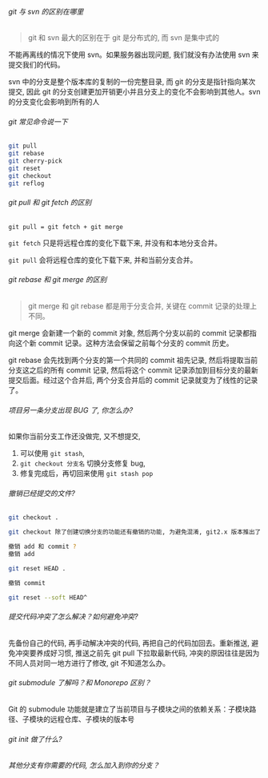 ###### git 与 svn 的区别在哪里

> git 和 svn 最大的区别在于 git 是分布式的, 而 svn 是集中式的

不能再离线的情况下使用 svn。如果服务器出现问题, 我们就没有办法使用 svn 来提交我们的代码。

svn 中的分支是整个版本库的复制的一份完整目录, 而 git 的分支是指针指向某次提交, 因此 git 的分支创建更加开销更小并且分支上的变化不会影响到其他人。svn 的分支变化会影响到所有的人

###### git 常见命令说一下

```sh
git pull
git rebase
git cherry-pick
git reset
git checkout
git reflog
```

###### git pull 和 git fetch 的区别

`git pull = git fetch + git merge`

`git fetch` 只是将远程仓库的变化下载下来, 并没有和本地分支合并。

`git pull` 会将远程仓库的变化下载下来, 并和当前分支合并。

###### git rebase 和 git merge 的区别

> git merge 和 git rebase 都是用于分支合并, 关键在 commit 记录的处理上不同。

git merge 会新建一个新的 commit 对象, 然后两个分支以前的 commit 记录都指向这个新 commit 记录。这种方法会保留之前每个分支的 commit 历史。

git rebase 会先找到两个分支的第一个共同的 commit 祖先记录, 然后将提取当前分支这之后的所有 commit 记录, 然后将这个 commit 记录添加到目标分支的最新提交后面。经过这个合并后, 两个分支合并后的 commit 记录就变为了线性的记录了。

###### 项目另一条分支出现 BUG 了, 你怎么办?

如果你当前分支工作还没做完, 又不想提交,

1. 可以使用 `git stash`,
2. `git checkout 分支名` 切换分支修复 bug,
3. 修复完成后，再切回来使用 `git stash pop`

###### 撤销已经提交的文件?

```sh
git checkout .

git checkout 除了创建切换分支的功能还有撤销的功能, 为避免混淆, git2.x 版本推出了 git switch 来代替 git checkout 切换分支的功能

撤销 add 和 commit ?
撤销 add

git reset HEAD .

撤销 commit

git reset --soft HEAD^
```

###### 提交代码冲突了怎么解决？如何避免冲突?

先备份自己的代码, 再手动解决冲突的代码, 再把自己的代码加回去。重新推送, 避免冲突要养成好习惯, 推送之前先 git pull 下拉取最新代码, 冲突的原因往往是因为不同人员对同一地方进行了修改, git 不知道怎么办。

###### git submodule 了解吗？和 Monorepo 区别？

Git 的 submodule 功能就是建立了当前项目与子模块之间的依赖关系：子模块路径、子模块的远程仓库、子模块的版本号

###### git init 做了什么?

###### 其他分支有你需要的代码, 怎么加入到你的分支？
